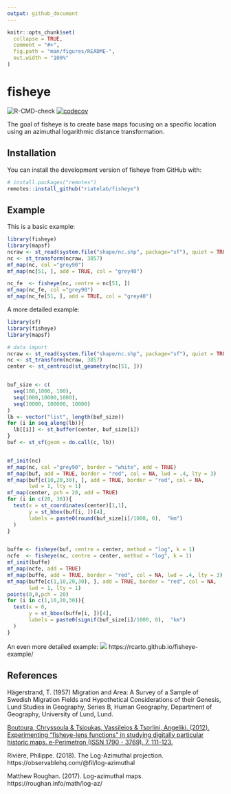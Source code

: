 ```yaml
---
output: github_document
---
```


```r
knitr::opts_chunk$set(
  collapse = TRUE,
  comment = "#>",
  fig.path = "man/figures/README-",
  out.width = "100%"
)
```

# fisheye

<!-- badges: start -->
![R-CMD-check](https://github.com/riatelab/fisheye/workflows/R-CMD-check/badge.svg)
[![codecov](https://codecov.io/gh/riatelab/fisheye/branch/main/graph/badge.svg)](https://app.codecov.io/gh/riatelab/fisheye?branch=main)
<!-- badges: end -->


The goal of fisheye is to create base maps focusing on a specific location using an azimuthal logarithmic distance transformation.  

## Installation

You can install the development version of fisheye from GitHub with:

``` r
# install.packages("remotes")
remotes::install_github("riatelab/fisheye")
```

## Example

This is a basic example:

```r
library(fisheye)
library(mapsf)
ncraw <- st_read(system.file("shape/nc.shp", package="sf"), quiet = TRUE)
nc <- st_transform(ncraw, 3857)
mf_map(nc, col ="grey90")
mf_map(nc[51, ], add = TRUE, col = "grey40")

nc_fe  <- fisheye(nc, centre = nc[51, ])
mf_map(nc_fe, col ="grey90")
mf_map(nc_fe[51, ], add = TRUE, col = "grey40")
```



A more detailed example:

```r
library(sf)
library(fisheye)
library(mapsf)

# data import
ncraw <- st_read(system.file("shape/nc.shp", package="sf"), quiet = TRUE)
nc <- st_transform(ncraw, 3857)
center <- st_centroid(st_geometry(nc[51, ]))


buf_size <- c(
  seq(100,1000, 100),
  seq(1000,10000,1000),
  seq(10000, 100000, 10000)
)
lb <- vector("list", length(buf_size))
for (i in seq_along(lb)){
  lb[[i]] <- st_buffer(center, buf_size[i])
}
buf <- st_sf(geom = do.call(c, lb))


mf_init(nc)
mf_map(nc, col ="grey90", border = "white", add = TRUE)
mf_map(buf, add = TRUE, border = "red", col = NA, lwd = .4, lty = 3)
mf_map(buf[c(10,20,30), ], add = TRUE, border = "red", col = NA, 
       lwd = 1, lty = 1)
mf_map(center, pch = 20, add = TRUE)
for (i in c(20, 30)){
  text(x = st_coordinates(center)[1,1], 
       y = st_bbox(buf[i, ])[4], 
       labels = paste0(round(buf_size[i]/1000, 0),  "km")
  )
}


buffe <- fisheye(buf, centre = center, method = "log", k = 1)
ncfe  <- fisheye(nc, centre = center, method = "log", k = 1)
mf_init(buffe)
mf_map(ncfe, add = TRUE)
mf_map(buffe, add = TRUE, border = "red", col = NA, lwd = .4, lty = 3)
mf_map(buffe[c(1,10,20,30), ], add = TRUE, border = "red", col = NA, 
       lwd = 1, lty = 1)
points(0,0,pch = 20)
for (i in c(1,10,20,30)){
  text(x = 0, 
       y = st_bbox(buffe[i, ])[4], 
       labels = paste0(signif(buf_size[i]/1000, 0),  "km")
  )
}


```



An even more detailed example:
![](https://raw.githubusercontent.com/rCarto/fisheye-example/main/gif/mob.gif)
https://rcarto.github.io/fisheye-example/


## References

Hägerstrand, T. (1957) Migration and Area: A Survey of a Sample of Swedish Migration Fields and
Hypothetical Considerations of their Genesis, Lund Studies in Geography, Series B, Human Geography,
Department of Geography, University of Lund, Lund.

[Boutoura, Chryssoula & Tsioukas, Vassileios & Tsorlini, Angeliki. (2012). Experimenting “fisheye-lens functions” in studying digitally particular historic maps. e-Perimetron (ISSN 1790 - 3769). 7. 111-123.](http://www.e-perimetron.org/Vol_7_3/Boutoura_et_al.pdf) 

Rivière, Philippe. (2018). The Log-Azimuthal projection. https://observablehq.com/@fil/log-azimuthal

Matthew Roughan. (2017). Log-azimuthal maps. https://roughan.info/math/log-az/
